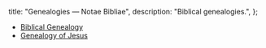   title: "Genealogies — Notae Bibliae",
  description: "Biblical genealogies.",
};

<Initial text="Genealogies" />

- [Biblical Genealogy](/people/genealogies/biblical)
- [Genealogy of Jesus](/people/genealogies/jesus)
